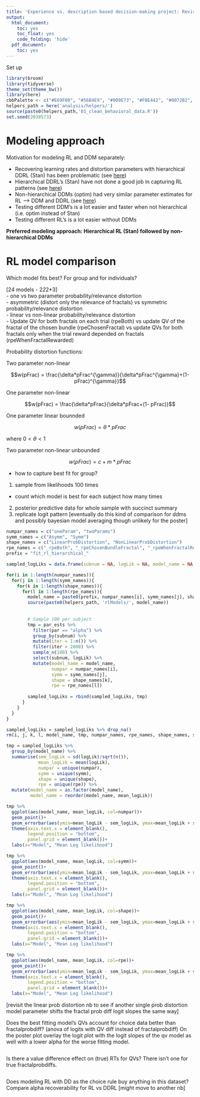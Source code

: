 ```yaml
---
title: 'Experience vs. description based decision-making project: Revisiting RL models'
output:
  html_document:
    toc: yes
    toc_float: yes
    code_folding: 'hide'
  pdf_document:
    toc: yes
---
```


Set up

```r
library(broom)
library(tidyverse)
theme_set(theme_bw())
library(here)
cbbPalette <- c("#E69F00", "#56B4E9", "#009E73", "#F0E442", "#0072B2", "#D55E00", "#CC79A7")
helpers_path = here('analysis/helpers/')
source(paste0(helpers_path,'01_clean_behavioral_data.R'))
set.seed(2038573)
```

# Modeling approach

Motivation for modeling RL and DDM separately:

- Recovering learning rates and distortion parameters with hierarchical DDRL (Stan) has been problematic (see [here](https://zenkavi.github.io/DescribedVsLearned_beh/outputs/NB12_DDMRLRecovery.html))
- Hierarchical DDRL's (Stan) have not done a good job in capturing RL patterns (see [here](https://zenkavi.github.io/DescribedVsLearned_beh/outputs/NB15_DDRLStan.html#Posterior_predictive_checks13))
- Non-hierarchical DDMs (optim) had very similar parameter estimates for RL --> DDM and DDRL (see [here](https://zenkavi.github.io/DescribedVsLearned_beh/outputs/NB13_DDMAndDDMRLSubjectFitsWOptim.html#Comparison_of_ddrl_alpha%E2%80%99s_to_hierarchical_rl_alpha%E2%80%99s))
- Testing different DDM's is a lot easier and faster when not hierarchical (i.e. optim instead of Stan)
- Testing different RL's is a lot easier without DDMs

**Preferred modeling approach: Hierarchical RL (Stan) followed by non-hierarchical DDMs**

# RL model comparison

Which model fits best? For group and for individuals?  

[24 models - 2*2*2*3]  
- one vs two parameter probability/relevance distortion  
- asymmetric (distort only the relevance of fractals) vs symmetric probability/relevance distortion  
- linear vs non-linear probability/relevance distortion  
- Update QV for both fractals on each trial (rpeBoth) vs update QV of the fractal of the chosen bundle (rpeChosenFractal) vs update QVs for both fractals only when the trial reward depended on fractals (rpeWhenFractalRewarded)  

Probability distortion functions:

Two parameter non-linear

$$w(pFrac) = \frac{\delta*pFrac^{\gamma}}{\delta*pFrac^{\gamma}+(1- pFrac)^{\gamma}}$$

One parameter non-linear

$$w(pFrac) = \frac{\delta*pFrac}{\delta*pFrac+(1- pFrac)}$$

One parameter linear bounnded

$$w(pFrac) = \theta * pFrac$$

where $0 < \theta < 1$

Two parameter non-linear unbounded

$$w(pFrac) = c + m * pFrac$$

- how to capture best fit for group? 
1. sample from likelihoods 100 times
  - count which model is best for each subject how many times
2. posterior predictive data for whole sample with succinct summary 
3. replicate logit pattern
[eventually do this kind of comparison for ddms and possibly bayesian model averaging though unlikely for the poster]

```r
numpar_names = c("oneParam", "twoParams")
symm_names = c("Asymm", "Symm")
shape_names = c("LinearProbDistortion", "NonLinearProbDistortion")
rpe_names = c("_rpeBoth", "_rpeChosenBundleFractal", "_rpeWhenFractalRewarded")
prefix = "fit_rl_hierarchical_"

sampled_logLiks = data.frame(subnum = NA, logLik = NA, model_name = NA, numpar = NA, symm = NA, shape = NA, rpe = NA)

for(i in 1:length(numpar_names)){
  for(j in 1:length(symm_names)){
    for(k in 1:length(shape_names)){
      for(l in 1:length(rpe_names)){
        model_name = paste0(prefix, numpar_names[i], symm_names[j], shape_names[k], rpe_names[l], ".R")
        source(paste0(helpers_path, 'rlModels/', model_name))
        
        
        # Sample 100 per subject
        tmp = par_ests %>%
          filter(par == "alpha") %>%
          group_by(subnum) %>% 
          mutate(iter = 1:n()) %>%
          filter(iter > 2000) %>%
          sample_n(100) %>%
          select(subnum, logLik) %>%
          mutate(model_name = model_name,
                 numpar = numpar_names[i],
                 symm = symm_names[j],
                 shape = shape_names[k],
                 rpe = rpe_names[l])
        
        sampled_logLiks = rbind(sampled_logLiks, tmp)
      }
    }
  }
}

sampled_logLiks = sampled_logLiks %>% drop_na()
rm(i, j, k, l, model_name, tmp, numpar_names, rpe_names, shape_names, symm_names, prefix, fit, g_par_ests, par_ests)
```

```r
tmp = sampled_logLiks %>%
  group_by(model_name) %>%
  summarise(sem_logLik = sd(logLik)/sqrt(n()),
            mean_logLik = mean(logLik),
            numpar = unique(numpar),
            symm = unique(symm),
            shape = unique(shape),
            rpe = unique(rpe)) %>%
  mutate(model_name = as.factor(model_name),
         model_name = reorder(model_name, mean_logLik)) 

tmp %>%
  ggplot(aes(model_name, mean_logLik, col=numpar))+
  geom_point()+
  geom_errorbar(aes(ymin=mean_logLik - sem_logLik, ymax=mean_logLik + sem_logLik))+
  theme(axis.text.x = element_blank(),
        legend.position = "bottom",
        panel.grid = element_blank())+
  labs(x="Model", "Mean Log likelihood")

tmp %>%
  ggplot(aes(model_name, mean_logLik, col=symm))+
  geom_point()+
  geom_errorbar(aes(ymin=mean_logLik - sem_logLik, ymax=mean_logLik + sem_logLik))+
  theme(axis.text.x = element_blank(),
        legend.position = "bottom",
        panel.grid = element_blank())+
  labs(x="Model", "Mean Log likelihood")

tmp %>%
  ggplot(aes(model_name, mean_logLik, col=shape))+
  geom_point()+
  geom_errorbar(aes(ymin=mean_logLik - sem_logLik, ymax=mean_logLik + sem_logLik))+
  theme(axis.text.x = element_blank(),
        legend.position = "bottom",
        panel.grid = element_blank())+
  labs(x="Model", "Mean Log likelihood")

tmp %>%
  ggplot(aes(model_name, mean_logLik, col=rpe))+
  geom_point()+
  geom_errorbar(aes(ymin=mean_logLik - sem_logLik, ymax=mean_logLik + sem_logLik))+
  theme(axis.text.x = element_blank(),
        legend.position = "bottom",
        panel.grid = element_blank())+
  labs(x="Model", "Mean Log likelihood")

```

[revisit the linear prob distortion nb to see if another single prob distortion model parameter shifts the fractal prob diff logit slopes the same way]

Does the best fitting model's QVs account for choice data better than fractalprobdiff?
(anova of logits with QV diff instead of fractalprobdiff)
On the poster plot overlay the logit plot with the logit slopes of the qv model as well with a lower alpha for the worse fitting model.

```r

```

Is there a value difference effect on (true) RTs for QVs? There isn't one for true fractalprobdiffs.

```r

```

Does modeling RL with DD as the choice rule buy anything in this dataset? Compare alpha recoverability for RL vs DDRL [might move to another nb]

```r

```
